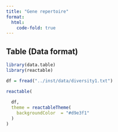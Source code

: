 ```yaml
---
title: "Gene repertoire"
format:
  html:
    code-fold: true
---
```


## Table (Data format)

```r

library(data.table)
library(reactable)

df = fread("../inst/data/diversity1.txt")

reactable(
  
  df, 
  theme = reactableTheme(
    backgroundColor  = "#d9e3f1"
  )
)

```
